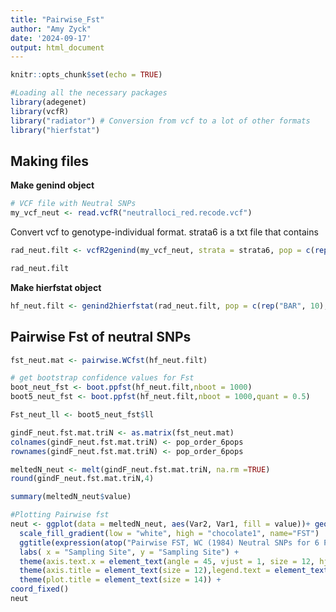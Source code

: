 ```yaml
---
title: "Pairwise_Fst"
author: "Amy Zyck"
date: '2024-09-17'
output: html_document
---
```


```r
knitr::opts_chunk$set(echo = TRUE)
```

```r
#Loading all the necessary packages
library(adegenet)
library(vcfR)
library("radiator") # Conversion from vcf to a lot of other formats
library("hierfstat")
```

## Making files

**Make genind object**

```r
# VCF file with Neutral SNPs 
my_vcf_neut <- read.vcfR("neutralloci_red.recode.vcf")
```

Convert vcf to genotype-individual format. strata6 is a txt file that contains 

```r
rad_neut.filt <- vcfR2genind(my_vcf_neut, strata = strata6, pop = c(rep("BAR", 10),rep("BIS", 10),rep("GB", 10),rep("KIC", 10),rep("MCD", 10), rep("PVD",10)))

rad_neut.filt
```

**Make hierfstat object**

```r
hf_neut.filt <- genind2hierfstat(rad_neut.filt, pop = c(rep("BAR", 10),rep("BIS", 10),rep("GB", 10),rep("KIC", 10),rep("MCD", 10), rep("PVD",10)))
```

## Pairwise Fst of neutral SNPs 

```r
fst_neut.mat <- pairwise.WCfst(hf_neut.filt)
```

```r
# get bootstrap confidence values for Fst
boot_neut_fst <- boot.ppfst(hf_neut.filt,nboot = 1000)
boot5_neut_fst <- boot.ppfst(hf_neut.filt,nboot = 1000,quant = 0.5)
```

```r
Fst_neut_ll <- boot5_neut_fst$ll
```

```r
gindF_neut.fst.mat.triN <- as.matrix(fst_neut.mat)
colnames(gindF_neut.fst.mat.triN) <- pop_order_6pops
rownames(gindF_neut.fst.mat.triN) <- pop_order_6pops
```

```r
meltedN_neut <- melt(gindF_neut.fst.mat.triN, na.rm =TRUE)
round(gindF_neut.fst.mat.triN,4)
```

```r
summary(meltedN_neut$value)
```

```r
#Plotting Pairwise fst
neut <- ggplot(data = meltedN_neut, aes(Var2, Var1, fill = value))+ geom_tile(color = "white")+ 
  scale_fill_gradient(low = "white", high = "chocolate1", name="FST")  +
  ggtitle(expression(atop("Pairwise FST, WC (1984) Neutral SNPs for 6 Populations", atop(italic("N = 60, L = 22,804"), ""))))+
  labs( x = "Sampling Site", y = "Sampling Site") + 
  theme(axis.text.x = element_text(angle = 45, vjust = 1, size = 12, hjust = 1),axis.text.y = element_text(size = 12)) + 
  theme(axis.title = element_text(size = 12),legend.text = element_text(size =14), legend.title = element_text(size =14)) +
  theme(plot.title = element_text(size = 14)) +
coord_fixed()
neut
```
